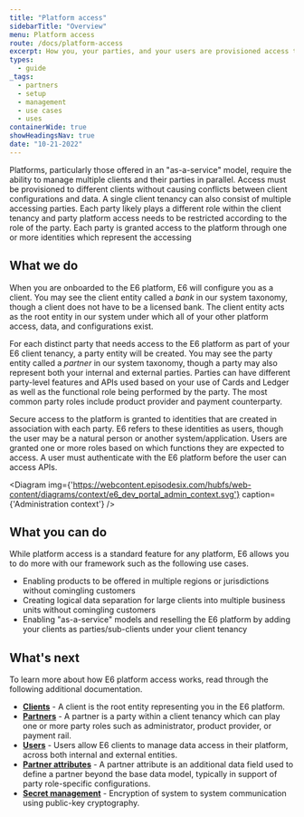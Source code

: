 ```yaml
---
title: "Platform access"
sidebarTitle: "Overview"
menu: Platform access
route: /docs/platform-access
excerpt: How you, your parties, and your users are provisioned access to the E6 platform.
types: 
  - guide
_tags:
  - partners
  - setup
  - management
  - use cases
  - uses
containerWide: true
showHeadingsNav: true
date: "10-21-2022"
---
```



Platforms, particularly those offered in an "as-a-service" model, require the ability to manage multiple clients and their parties in parallel. Access must be provisioned to different clients without causing conflicts between client configurations and data. A single client tenancy can also consist of multiple accessing parties. Each party likely plays a different role within the client tenancy and party platform access needs to be restricted according to the role of the party. Each party is granted access to the platform through one or more identities which represent the accessing

## What we do

When you are onboarded to the E6 platform, E6 will configure you as a client. You may see the client entity called a *bank* in our system taxonomy, though a client does not have to be a licensed bank. The client entity acts as the root entity in our system under which all of your other platform access, data, and configurations exist.

For each distinct party that needs access to the E6 platform as part of your E6 client tenancy, a party entity will be created. You may see the party entity called a *partner* in our system taxonomy, though a party may also represent both your internal and external parties. Parties can have different party-level features and APIs used based on your use of Cards and Ledger as well as the functional role being performed by the party. The most common party roles include product provider and payment counterparty.

Secure access to the platform is granted to identities that are created in association with each party. E6 refers to these identities as users, though the user may be a natural person or another system/application. Users are granted one or more roles based on which functions they are expected to access. A user must authenticate with the E6 platform before the user can access APIs.

<Diagram
    img={'https://webcontent.episodesix.com/hubfs/web-content/diagrams/context/e6_dev_portal_admin_context.svg'}
    caption={'Administration context'}
/>

## What you can do

While platform access is a standard feature for any platform, E6 allows you to do more with our framework such as the following use cases.

- Enabling products to be offered in multiple regions or jurisdictions without comingling customers
- Creating logical data separation for large clients into multiple business units without comingling customers
- Enabling "as-a-service" models and reselling the E6 platform by adding your clients as parties/sub-clients under your client tenancy

## What's next

To learn more about how E6 platform access works, read through the following additional documentation.

- [**Clients**](/docs/platform-access/clients) - A client is the root entity representing you in the E6 platform.
- [**Partners**](/docs/platform-access/partners) - A partner is a party within a client tenancy which can play one or more party roles such as administrator, product provider, or payment rail.
- [**Users**](/docs/users/users) - Users allow E6 clients to manage data access in their platform, across both internal and external entities.
- [**Partner attributes**](/docs/platform-access/partner-attributes) - A partner attribute is an additional data field used to define a partner beyond the base data model, typically in support of party role-specific configurations.
- [**Secret management**](/docs/platform-access/secret-management) - Encryption of system to system communication using public-key cryptography.
